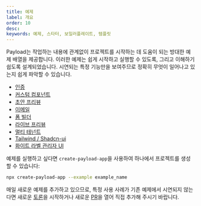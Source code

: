 ```yaml
---
title: 예제
label: 개요
order: 10
desc:
keywords: 예제, 스타터, 보일러플레이트, 템플릿
---
```


Payload는 작업하는 내용에 관계없이 프로젝트를 시작하는 데 도움이 되는 방대한 예제 배열을 제공합니다. 이러한 예제는 쉽게 시작하고 실행할 수 있도록, 그리고 이해하기 쉽도록 설계되었습니다. 시연되는 특정 기능만을 보여주므로 정확히 무엇이 일어나고 있는지 쉽게 파악할 수 있습니다.

- [인증](https://github.com/payloadcms/payload/tree/main/examples/auth)
- [커스텀 컴포넌트](https://github.com/payloadcms/payload/tree/main/examples/custom-components)
- [초안 프리뷰](https://github.com/payloadcms/payload/tree/main/examples/draft-preview)
- [이메일](https://github.com/payloadcms/payload/tree/main/examples/email)
- [폼 빌더](https://github.com/payloadcms/payload/tree/main/examples/form-builder)
- [라이브 프리뷰](https://github.com/payloadcms/payload/tree/main/examples/live-preview)
- [멀티 테넌트](https://github.com/payloadcms/payload/tree/main/examples/multi-tenant)
- [Tailwind / Shadcn-ui](https://github.com/payloadcms/payload/tree/main/examples/tailwind-shadcn-ui)
- [화이트 라벨 관리자 UI](https://github.com/payloadcms/payload/tree/main/examples/whitelabel)

예제를 실행하고 싶다면 `create-payload-app`을 사용하여 하나에서 프로젝트를 생성할 수 있습니다:

```sh
npx create-payload-app --example example_name
```

매일 새로운 예제를 추가하고 있으므로, 특정 사용 사례가 기존 예제에서 시연되지 않는다면 새로운 [토론](https://github.com/payloadcms/payload/discussions)을 시작하거나 새로운 [PR](https://github.com/payloadcms/payload/pulls)을 열어 직접 추가해 주시기 바랍니다.